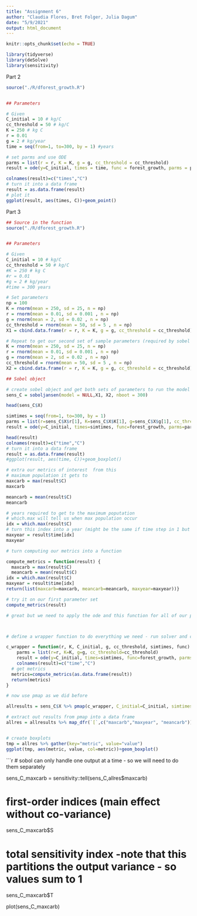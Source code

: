 ```yaml
---
title: "Assignment 6"
author: "Claudia Flores, Bret Folger, Julia Dagum"
date: "5/9/2021"
output: html_document
---
```


```r
knitr::opts_chunk$set(echo = TRUE)

library(tidyverse)
library(deSolve)
library(sensitivity)
```
Part 2
```r
source("./R/dforest_growth.R")


## Parameters

# Given
C_initial = 10 # kg/C
cc_threshold = 50 # kg/C
K = 250 # kg C
r = 0.01
g = 2 # kg/year
time = seq(from=1, to=300, by = 1) #years

# set parms and use ODE
parms = list(r = r, K = K, g = g, cc_threshold = cc_threshold)
result = ode(y=C_initial, times = time, func = forest_growth, parms = parms )

colnames(result)=c("times","C")
# turn it into a data frame
result = as.data.frame(result)
# plot it
ggplot(result, aes(times, C))+geom_point()

```

Part 3
```r
## Source in the function
source("./R/dforest_growth.R")


## Parameters

# Given
C_initial = 10 # kg/C
cc_threshold = 50 # kg/C
#K = 250 # kg C
#r = 0.01
#g = 2 # kg/year
#time = 300 years

# Set parameters
np = 100
K = rnorm(mean = 250, sd = 25, n = np)
r = rnorm(mean = 0.01, sd = 0.001 , n = np)
g = rnorm(mean = 2, sd = 0.02 , n = np)
cc_threshold = rnorm(mean = 50, sd = 5 , n = np)
X1 = cbind.data.frame(r = r, K = K, g = g, cc_threshold = cc_threshold) # creates a data frame

# Repeat to get our second set of sample parameters (required by sobel function)
K = rnorm(mean = 250, sd = 25, n = np)
r = rnorm(mean = 0.01, sd = 0.001 , n = np)
g = rnorm(mean = 2, sd = 0.02 , n = np)
cc_threshold = rnorm(mean = 50, sd = 5 , n = np)
X2 = cbind.data.frame(r = r, K = K, g = g, cc_threshold = cc_threshold) # creates a data frame
```

```r
## Sobel object

# create sobel object and get both sets of parameters to run the model
sens_C = soboljansen(model = NULL,X1, X2, nboot = 300) 

head(sens_C$X)

simtimes = seq(from=1, to=300, by = 1)
parms = list(r=sens_C$X$r[1], K=sens_C$X$K[1], g=sens_C$X$g[1], cc_threshold = sens_C$X$cc_threshold[1])
result = ode(y=C_initial, times=simtimes, func=forest_growth, parms=parms)

head(result)
colnames(result)=c("time","C")
# turn it into a data frame
result = as.data.frame(result)
#ggplot(result, aes(time, C))+geom_boxplot()

# extra our metrics of interest  from this
# maximum population it gets to
maxcarb = max(result$C)
maxcarb

meancarb = mean(result$C)
meancarb

# years required to get to the maximum poputation
# which.max will tell us when max population occur
idx = which.max(result$C)
# turn this index into a year (might be the same if time step in 1 but just in case it isn't)
maxyear = result$time[idx]
maxyear
```

```r
# turn computing our metrics into a function

compute_metrics = function(result) {
  maxcarb = max(result$C)
  meancarb = mean(result$C)
idx = which.max(result$C)
maxyear = result$time[idx]
return(list(maxcarb=maxcarb, meancarb=meancarb, maxyear=maxyear))}

# try it on our first parameter set
compute_metrics(result)

# great but we need to apply the ode and this function for all of our parameters



# define a wrapper function to do everything we need - run solver and compute metrics - and send back results for each parameter

c_wrapper = function(r, K, C_initial, g, cc_threshold, simtimes, func) {
    parms = list(r=r, K=K, g=g, cc_threshold=cc_threshold)
    result = ode(y=C_initial, times=simtimes, func=forest_growth, parms=parms) 
    colnames(result)=c("time","C")
  # get metrics
  metrics=compute_metrics(as.data.frame(result))
  return(metrics)
}

# now use pmap as we did before

allresults = sens_C$X %>% pmap(c_wrapper, C_initial=C_initial, simtimes=simtimes, func=forest_growth)

# extract out results from pmap into a data frame
allres = allresults %>% map_dfr(`[`,c("maxcarb","maxyear", "meancarb"))


# create boxplots
tmp = allres %>% gather(key="metric", value="value")
ggplot(tmp, aes(metric, value, col=metric))+geom_boxplot()
```

```r
# sobol can only handle one output at a time  - so we will need to do them separately

sens_C_maxcarb = sensitivity::tell(sens_C,allres$maxcarb)

# first-order indices (main effect without co-variance)
sens_C_maxcarb$S

# total sensitivity index -note that this partitions the output variance - so values sum to 1
sens_C_maxcarb$T

plot(sens_C_maxcarb)

